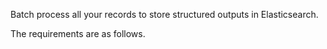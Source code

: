 Batch process all your records to store structured outputs in Elasticsearch.

The requirements are as follows.


<SharedElasticsearch />
<SharedElasticsearchCLIAPI />
